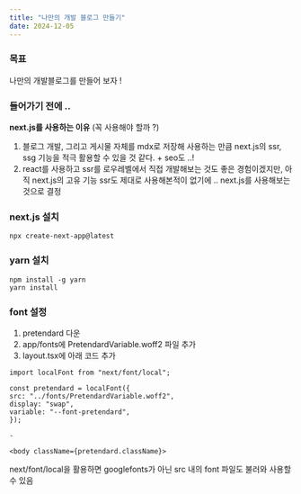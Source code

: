 ```yaml
---
title: "나만의 개발 블로그 만들기"
date: 2024-12-05
---
```


### 목표

나만의 개발블로그를 만들어 보자 !

### 들어가기 전에 ..

**next.js를 사용하는 이유** (꼭 사용해야 할까 ?)<br/>

1. 블로그 개발, 그리고 게시물 자체를 mdx로 저장해 사용하는 만큼 next.js의 ssr, ssg 기능을 적극 활용할 수 있을 것 같다. + seo도 ..! <br/>
2. react를 사용하고 ssr를 로우레벨에서 직접 개발해보는 것도 좋은 경험이겠지만, 아직 next.js의 고유 기능 ssr도 제대로 사용해본적이 없기에 .. next.js를 사용해보는 것으로 결정

### next.js 설치

```
npx create-next-app@latest
```

### yarn 설치

```
npm install -g yarn
yarn install
```

### font 설정

1. pretendard 다운
2. app/fonts에 PretendardVariable.woff2 파일 추가
3. layout.tsx에 아래 코드 추가

```
import localFont from "next/font/local";

const pretendard = localFont({
src: "../fonts/PretendardVariable.woff2",
display: "swap",
variable: "--font-pretendard",
});

-

<body className={pretendard.className}>
```

next/font/local을 활용하면 googlefonts가 아닌 src 내의 font 파일도 불러와 사용할 수 있음
